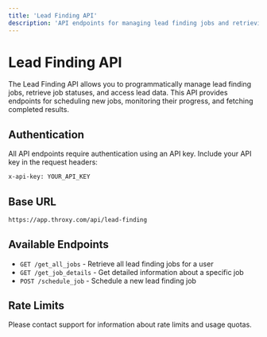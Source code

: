 ```yaml
---
title: 'Lead Finding API'
description: 'API endpoints for managing lead finding jobs and retrieving results'
---
```


# Lead Finding API

The Lead Finding API allows you to programmatically manage lead finding jobs, retrieve job statuses, and access lead data. This API provides endpoints for scheduling new jobs, monitoring their progress, and fetching completed results.

## Authentication

All API endpoints require authentication using an API key. Include your API key in the request headers:

```bash
x-api-key: YOUR_API_KEY
```

## Base URL

```bash
https://app.throxy.com/api/lead-finding
```

## Available Endpoints

- `GET /get_all_jobs` - Retrieve all lead finding jobs for a user
- `GET /get_job_details` - Get detailed information about a specific job
- `POST /schedule_job` - Schedule a new lead finding job

## Rate Limits

Please contact support for information about rate limits and usage quotas. 